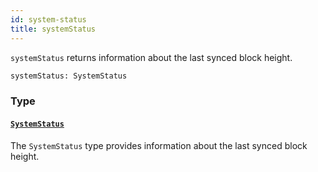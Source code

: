 ```yaml
---
id: system-status
title: systemStatus
---
```



`systemStatus` returns information about the last synced block height.

```graphql
systemStatus: SystemStatus
```


### Type

#### [`SystemStatus`](/cyberconnect/reference/objects/system-status) 

The `SystemStatus` type provides information about the last synced block height.




